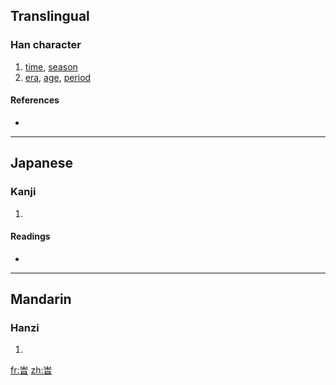 ==Translingual==

===Han character===
{{Han char|rn=72|rad=日|as=04|sn=8|four=|canj=山一日 (UMA)}}

# [[time]], [[season]]
# [[era]], [[age]], [[period]]

====References====
* {{Han ref|kx=0490.230|dkj=13773|dj=0851.230|hdz=21496.090|uh=65F9|ud=26105}}

----

==Japanese==

===Kanji===
{{ja-kanji|grade=|rs=日04}}

# {{defn|Japanese|sort=日04}}

====Readings====
* {{ja-readings|on=[[じ]] (ji)|kun=[[とき]] (toki)}}

----

==Mandarin==

===Hanzi===
{{cmn-hanzi|pin=[[shí]] ([[shi2]])|wg=shih<sup>2</sup>}}

# {{defn|Mandarin|sort=日04}}

[[fr:旹]]
[[zh:旹]]